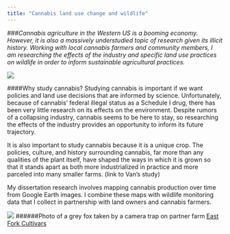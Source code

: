 ```yaml
---
title: "Cannabis land use change and wildlife"
---
```


###*Cannabis agriculture in the Western US is a booming economy. However, it is also a massively understudied topic of research given its illicit history. Working with local cannabis farmers and community members, I am researching the effects of the industry and specific land use practices on wildlife in order to inform sustainable agricultural practices.*

![](images/cannabis1.jpg)

####Why study cannabis? 
Studying cannabis is important if we want policies and land use decisions that are informed by science. Unfortunately, because of cannabis’ federal illegal status as a Schedule I drug, there has been very little research on its effects on the environment. Despite rumors of a collapsing industry, cannabis seems to be here to stay, so researching the effects of the industry provides an opportunity to inform its future trajectory.

It is also important to study cannabis because it is a unique crop. The policies, culture, and history surrounding cannabis, far more than any qualities of the plant itself, have shaped the ways in which it is grown so that it stands apart as both more industrialized in practice and more parceled into many smaller farms. (link to Van’s study)

My dissertation research involves mapping cannabis production over time from Google Earth images. I combine these maps with wildlife monitoring data that I collect in partnership with land owners and cannabis farmers. 

![](images/FoxCannabis.JPG)
######Photo of a grey fox taken by a camera trap on partner farm [East Fork Cultivars](http://www.eastforkcultivars.com/)
